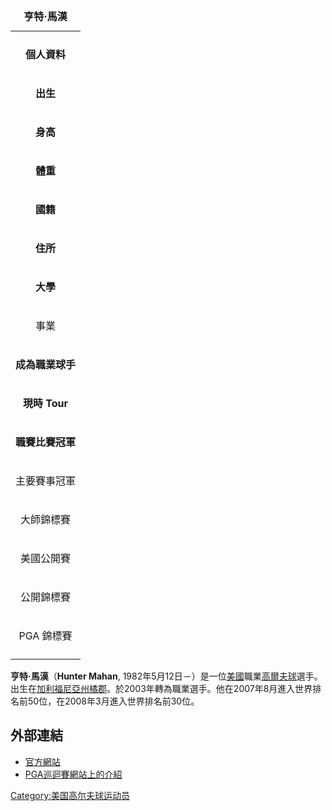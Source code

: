 {| border=1 align=right cellpadding=1 cellspacing=1 width=290 style="margin: 0.5em 0 1em 1em; background: #f9f9f9; border: 1px #aaaaaa solid; border-collapse: collapse; font-size: 87%; clear:right"
|+ '''亨特·馬漢'''
|-
| align=center colspan="2" |
|-
! colspan="2" bgcolor="#4682B4" | '''個人資料'''
|-
| '''出生''' || {{birth date and age|1982|5|12}} <br>[[美國|美國]][[加州|加州]][[橘郡|橘郡]]
|-
| '''身高''' || {{Height|ft=5|in=11}}
|-
| '''體重''' || {{Weight|lb=175}}
|-
| '''國籍''' || {{USA}}
|-
| '''住所''' || 
|-
| '''大學''' || 
|-
! colspan="2" bgcolor="E2725B" | 事業 
|-
| '''成為職業球手''' || 2003年
|-
| '''現時 Tour''' || PGA Tour
|-
| '''職賽比賽冠軍''' || 1
|-
! colspan="2" bgcolor="#ACE1AF" | 主要賽事冠軍
|-
| 大師錦標賽 
| 
|-
| 美國公開賽
| 
|-
| 公開錦標賽
| 
|-
| PGA 錦標賽
|
|-
|}


'''亨特·馬漢'''（'''Hunter Mahan''', 1982年5月12日－）是一位[[美國|美國]]職業[[高爾夫球|高爾夫球]]選手。出生在[[加利福尼亞州|加利福尼亞州]][[橘郡|橘郡]]。於2003年轉為職業選手。他在2007年8月進入世界排名前50位，在2008年3月進入世界排名前30位。

==外部連結==
*[https://web.archive.org/web/20190124231944/https://mahangolf.com/ 官方網站]
*[https://web.archive.org/web/20080921221209/http://www.pgatour.com/players/02/47/81/  PGA巡迴賽網站上的介紹] 

[[Category:美国高尔夫球运动员|Category:美国高尔夫球运动员]]